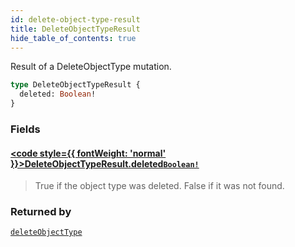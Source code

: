 ```yaml
---
id: delete-object-type-result
title: DeleteObjectTypeResult
hide_table_of_contents: true
---
```








Result of a DeleteObjectType mutation.

```graphql
type DeleteObjectTypeResult {
  deleted: Boolean!
}
```


### Fields

#### [<code style={{ fontWeight: 'normal' }}>DeleteObjectTypeResult.<b>deleted</b></code>](#)<Bullet />[`Boolean!`](/docs/directory-api-reference/schema/common/scalars/boolean) <Badge class="secondary" text="non-null"/> <Badge class="secondary" text="scalar"/> <Badge class="secondary" text="common"/>
> True if the object type was deleted. False if it was not found.
> 



### Returned by

[`deleteObjectType`](/docs/directory-api-reference/schema/object-types/mutations/delete-object-type)  <Badge class="secondary" text="mutation"/>



